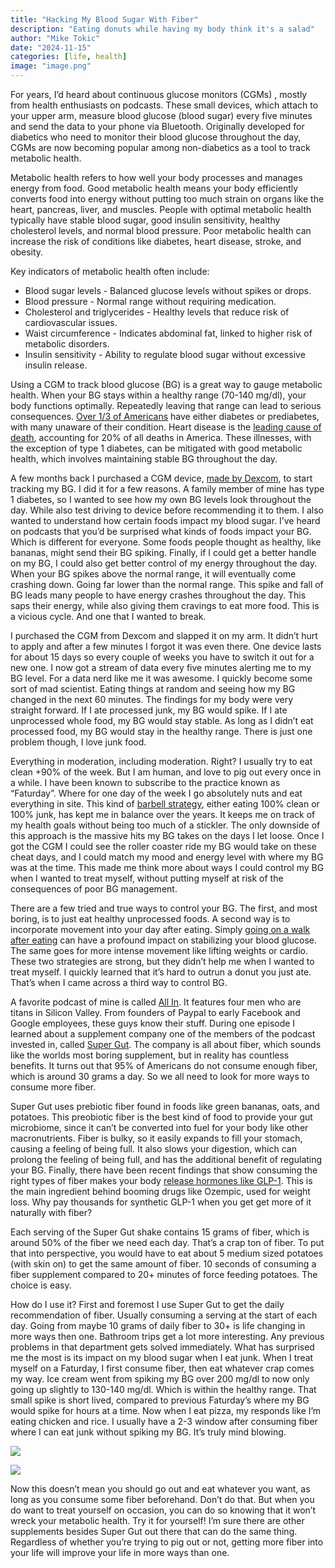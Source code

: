 ```yaml
---
title: "Hacking My Blood Sugar With Fiber"
description: "Eating donuts while having my body think it's a salad"
author: "Mike Tokic"
date: "2024-11-15"
categories: [life, health]
image: "image.png"
---
```


For years, I’d heard about continuous glucose monitors (CGMs) , mostly from health enthusiasts on podcasts. These small devices, which attach to your upper arm, measure blood glucose (blood sugar) every five minutes and send the data to your phone via Bluetooth. Originally developed for diabetics who need to monitor their blood glucose throughout the day, CGMs are now becoming popular among non-diabetics as a tool to track metabolic health.

Metabolic health refers to how well your body processes and manages energy from food. Good metabolic health means your body efficiently converts food into energy without putting too much strain on organs like the heart, pancreas, liver, and muscles. People with optimal metabolic health typically have stable blood sugar, good insulin sensitivity, healthy cholesterol levels, and normal blood pressure. Poor metabolic health can increase the risk of conditions like diabetes, heart disease, stroke, and obesity.

Key indicators of metabolic health often include:

- Blood sugar levels - Balanced glucose levels without spikes or drops.
- Blood pressure - Normal range without requiring medication.
- Cholesterol and triglycerides - Healthy levels that reduce risk of cardiovascular issues.
- Waist circumference - Indicates abdominal fat, linked to higher risk of metabolic disorders.
- Insulin sensitivity - Ability to regulate blood sugar without excessive insulin release.

Using a CGM to track blood glucose (BG) is a great way to gauge metabolic health. When your BG stays within a healthy range (70-140 mg/dl), your body functions optimally. Repeatedly leaving that range can lead to serious consequences. [Over 1/3 of Americans](https://www.cdc.gov/diabetes/communication-resources/diabetes-statistics.html#:~:text=Diabetes%201%20Diabetes%20About%2038%20million%20people%20have,health%20complications%3A%20...%205%20Common%20Types%20of%20Diabetes) have either diabetes or prediabetes, with many unaware of their condition. Heart disease is the [leading cause of death](https://www.healthline.com/health/leading-causes-of-death), accounting for 20% of all deaths in America. These illnesses, with the exception of type 1 diabetes, can be mitigated with good metabolic health, which involves maintaining stable BG throughout the day.

A few months back I purchased a CGM device, [made by Dexcom](https://www.stelo.com/en-us), to start tracking my BG. I did it for a few reasons. A family member of mine has type 1 diabetes, so I wanted to see how my own BG levels look throughout the day. While also test driving to device before recommending it to them. I also wanted to understand how certain foods impact my blood sugar. I've heard on podcasts that you'd be surprised what kinds of foods impact your BG. Which is different for everyone. Some foods people thought as healthy, like bananas, might send their BG spiking. Finally, if I could get a better handle on my BG, I could also get better control of my energy throughout the day. When your BG spikes above the normal range, it will eventually come crashing down. Going far lower than the normal range. This spike and fall of BG leads many people to have energy crashes throughout the day. This saps their energy, while also giving them cravings to eat more food. This is a vicious cycle. And one that I wanted to break. 

I purchased the CGM from Dexcom and slapped it on my arm. It didn't hurt to apply and after a few minutes I forgot it was even there. One device lasts for about 15 days so every couple of weeks you have to switch it out for a new one. I now got a stream of data every five minutes alerting me to my BG level. For a data nerd like me it was awesome. I quickly become some sort of mad scientist. Eating things at random and seeing how my BG changed in the next 60 minutes. The findings for my body were very straight forward. If I ate processed junk, my BG would spike. If I ate unprocessed whole food, my BG would stay stable. As long as I didn't eat processed food, my BG would stay in the healthy range. There is just one problem though, I love junk food. 

Everything in moderation, including moderation. Right? I usually try to eat clean +90% of the week. But I am human, and love to pig out every once in a while. I have been known to subscribe to the practice known as "Faturday". Where for one day of the week I go absolutely nuts and eat everything in site. This kind of [barbell strategy](https://www.investopedia.com/articles/investing/013114/barbell-investment-strategy.asp), either eating 100% clean or 100% junk, has kept me in balance over the years. It keeps me on track of my health goals without being too much of a stickler. The only downside of this approach is the massive hits my BG takes on the days I let loose. Once I got the CGM I could see the roller coaster ride my BG would take on these cheat days, and I could match my mood and energy level with where my BG was at the time. This made me think more about ways I could control my BG when I wanted to treat myself, without putting myself at risk of the consequences of poor BG management. 

There are a few tried and true ways to control your BG. The first, and most boring, is to just eat healthy unprocessed foods. A second way is to incorporate movement into your day after eating. Simply [going on a walk after eating](https://www.thehealthy.com/exercise/walking/blood-sugar-walking/) can have a profound impact on stabilizing your blood glucose. The same goes for more intense movement like lifting weights or cardio. These two strategies are strong, but they didn't help me when I wanted to treat myself. I quickly learned that it's hard to outrun a donut you just ate. That's when I came across a third way to control BG. 

A favorite podcast of mine is called [All In](https://allin.com/). It features four men who are titans in Silicon Valley. From founders of Paypal to early Facebook and Google employees, these guys know their stuff. During one episode I learned about a supplement company one of the members of the podcast invested in, called [Super Gut](https://supergut.com/). The company is all about fiber, which sounds like the worlds most boring supplement, but in reality has countless benefits. It turns out that 95% of Americans do not consume enough fiber, which is around 30 grams a day. So we all need to look for more ways to consume more fiber. 

Super Gut uses prebiotic fiber found in foods like green bananas, oats, and potatoes. This preobiotic fiber is the best kind of food to provide your gut microbiome, since it can't be converted into fuel for your body like other macronutrients. Fiber is bulky, so it easily expands to fill your stomach, causing a feeling of being full. It also slows your digestion, which can prolong the feeling of being full, and has the additional benefit of regulating your BG. Finally, there have been recent findings that show consuming the right types of fiber makes your body [release hormones like GLP-1](https://supergut.com/blog/natural-glp-1-how-to-produce-satiety-hormones-without-ozempic). This is the main ingredient behind booming drugs like Ozempic, used for weight loss. Why pay thousands for synthetic GLP-1 when you get get more of it naturally with fiber?  

Each serving of the Super Gut shake contains 15 grams of fiber, which is around 50% of the fiber we need each day. That's a crap ton of fiber. To put that into perspective, you would have to eat about 5 medium sized potatoes (with skin on) to get the same amount of fiber. 10 seconds of consuming a fiber supplement compared to 20+ minutes of force feeding potatoes. The choice is easy. 

How do I use it? First and foremost I use Super Gut to get the daily recommendation of fiber. Usually consuming a serving at the start of each day. Going from maybe 10 grams of daily fiber to 30+ is life changing in more ways then one. Bathroom trips get a lot more interesting. Any previous problems in that department gets solved immediately. What has surprised me the most is its impact on my blood sugar when I eat junk. When I treat myself on a Faturday, I first consume fiber, then eat whatever crap comes my way. Ice cream went from spiking my BG over 200 mg/dl to now only going up slightly to 130-140 mg/dl. Which is within the healthy range. That small spike is short lived, compared to previous Faturday's where my BG would spike for hours at a time. Now when I eat pizza, my responds like I'm eating chicken and rice. I usually have a 2-3 window after consuming fiber where I can eat junk without spiking my BG. It's truly mind blowing.

![](./chart1.png)

![](./chart2.png)

Now this doesn't mean you should go out and eat whatever you want, as long as you consume some fiber beforehand. Don't do that. But when you do want to treat yourself on occasion, you can do so knowing that it won't wreck your metabolic health. Try it for yourself! I'm sure there are other supplements besides Super Gut out there that can do the same thing. Regardless of whether you're trying to pig out or not, getting more fiber into your life will improve your life in more ways than one. 